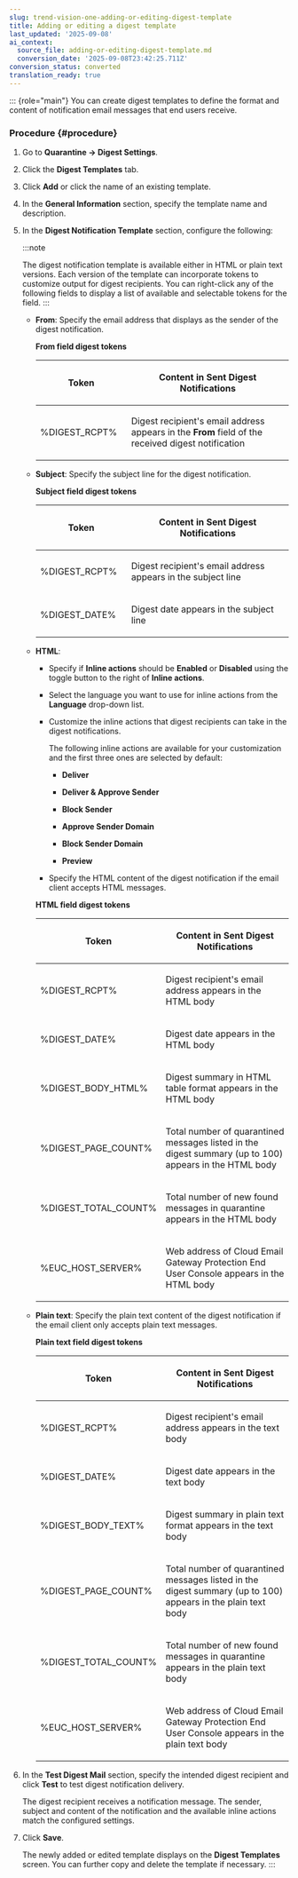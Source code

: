 ```yaml
---
slug: trend-vision-one-adding-or-editing-digest-template
title: Adding or editing a digest template
last_updated: '2025-09-08'
ai_context:
  source_file: adding-or-editing-digest-template.md
  conversion_date: '2025-09-08T23:42:25.711Z'
conversion_status: converted
translation_ready: true
---
```


::: {role="main"}
You can create digest templates to define the format and content of notification email messages that end users receive.

### Procedure {#procedure}

1.  Go to **Quarantine → Digest Settings**.

2.  Click the **Digest Templates** tab.

3.  Click **Add** or click the name of an existing template.

4.  In the **General Information** section, specify the template name and description.

5.  In the **Digest Notification Template** section, configure the following:

    :::note

    The digest notification template is available either in HTML or plain text versions. Each version of the template can incorporate tokens to customize output for digest recipients. You can right-click any of the following fields to display a list of available and selectable tokens for the field.
    :::

    - **From**: Specify the email address that displays as the sender of the digest notification.

      ****From** field digest tokens**

      <table>
      <colgroup>
      <col style="width: 36%" />
      <col style="width: 64%" />
      </colgroup>
      <thead>
      <tr>
      <th><p>Token</p></th>
      <th><p>Content in Sent Digest Notifications</p></th>
      </tr>
      </thead>
      <tbody>
      <tr>
      <td><p>%DIGEST_RCPT%</p></td>
      <td><p>Digest recipient's email address appears in the <strong>From</strong> field of the received digest notification</p></td>
      </tr>
      </tbody>
      </table>

    - **Subject**: Specify the subject line for the digest notification.

      ****Subject** field digest tokens**

      <table>
      <colgroup>
      <col style="width: 36%" />
      <col style="width: 64%" />
      </colgroup>
      <thead>
      <tr>
      <th><p>Token</p></th>
      <th><p>Content in Sent Digest Notifications</p></th>
      </tr>
      </thead>
      <tbody>
      <tr>
      <td><p>%DIGEST_RCPT%</p></td>
      <td><p>Digest recipient's email address appears in the subject line</p></td>
      </tr>
      <tr>
      <td><p>%DIGEST_DATE%</p></td>
      <td><p>Digest date appears in the subject line</p></td>
      </tr>
      </tbody>
      </table>

    - **HTML**:

      - Specify if **Inline actions** should be **Enabled** or **Disabled** using the toggle button to the right of **Inline actions**.

      - Select the language you want to use for inline actions from the **Language** drop-down list.

      - Customize the inline actions that digest recipients can take in the digest notifications.

        The following inline actions are available for your customization and the first three ones are selected by default:

        - **Deliver**

        - **Deliver & Approve Sender**

        - **Block Sender**

        - **Approve Sender Domain**

        - **Block Sender Domain**

        - **Preview**

      - Specify the HTML content of the digest notification if the email client accepts HTML messages.

      ****HTML** field digest tokens**

      <table>
      <colgroup>
      <col style="width: 36%" />
      <col style="width: 64%" />
      </colgroup>
      <thead>
      <tr>
      <th><p>Token</p></th>
      <th><p>Content in Sent Digest Notifications</p></th>
      </tr>
      </thead>
      <tbody>
      <tr>
      <td><p>%DIGEST_RCPT%</p></td>
      <td><p>Digest recipient's email address appears in the HTML body</p></td>
      </tr>
      <tr>
      <td><p>%DIGEST_DATE%</p></td>
      <td><p>Digest date appears in the HTML body</p></td>
      </tr>
      <tr>
      <td><p>%DIGEST_BODY_HTML%</p></td>
      <td><p>Digest summary in HTML table format appears in the HTML body</p></td>
      </tr>
      <tr>
      <td><p>%DIGEST_PAGE_COUNT%</p></td>
      <td><p>Total number of quarantined messages listed in the digest summary (up to 100) appears in the HTML body</p></td>
      </tr>
      <tr>
      <td><p>%DIGEST_TOTAL_COUNT%</p></td>
      <td><p>Total number of new found messages in quarantine appears in the HTML body</p></td>
      </tr>
      <tr>
      <td><p>%EUC_HOST_SERVER%</p></td>
      <td><p>Web address of Cloud Email Gateway Protection End User Console appears in the HTML body</p></td>
      </tr>
      </tbody>
      </table>

    - **Plain text**: Specify the plain text content of the digest notification if the email client only accepts plain text messages.

      ****Plain text** field digest tokens**

      <table>
      <colgroup>
      <col style="width: 36%" />
      <col style="width: 64%" />
      </colgroup>
      <thead>
      <tr>
      <th><p>Token</p></th>
      <th><p>Content in Sent Digest Notifications</p></th>
      </tr>
      </thead>
      <tbody>
      <tr>
      <td><p>%DIGEST_RCPT%</p></td>
      <td><p>Digest recipient's email address appears in the text body</p></td>
      </tr>
      <tr>
      <td><p>%DIGEST_DATE%</p></td>
      <td><p>Digest date appears in the text body</p></td>
      </tr>
      <tr>
      <td><p>%DIGEST_BODY_TEXT%</p></td>
      <td><p>Digest summary in plain text format appears in the text body</p></td>
      </tr>
      <tr>
      <td><p>%DIGEST_PAGE_COUNT%</p></td>
      <td><p>Total number of quarantined messages listed in the digest summary (up to 100) appears in the plain text body</p></td>
      </tr>
      <tr>
      <td><p>%DIGEST_TOTAL_COUNT%</p></td>
      <td><p>Total number of new found messages in quarantine appears in the plain text body</p></td>
      </tr>
      <tr>
      <td><p>%EUC_HOST_SERVER%</p></td>
      <td><p>Web address of Cloud Email Gateway Protection End User Console appears in the plain text body</p></td>
      </tr>
      </tbody>
      </table>

6.  In the **Test Digest Mail** section, specify the intended digest recipient and click **Test** to test digest notification delivery.

    The digest recipient receives a notification message. The sender, subject and content of the notification and the available inline actions match the configured settings.

7.  Click **Save**.

    The newly added or edited template displays on the **Digest Templates** screen. You can further copy and delete the template if necessary.
:::
